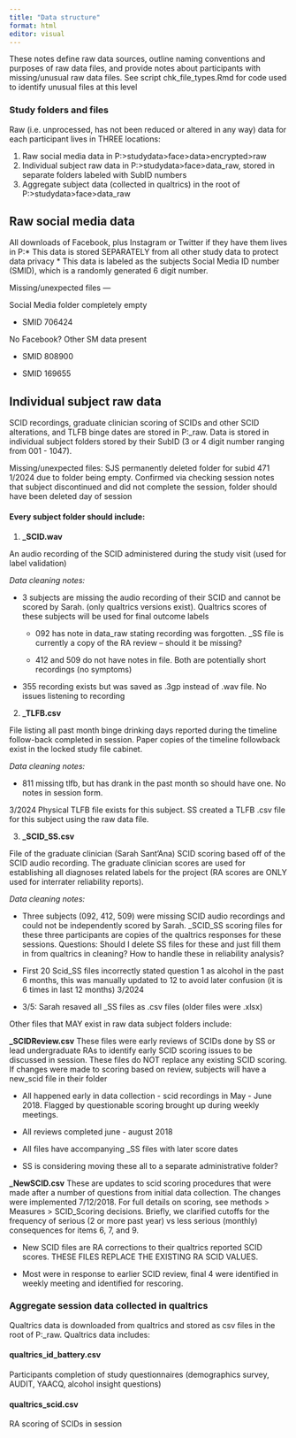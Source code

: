 ```yaml
---
title: "Data structure"
format: html
editor: visual
---
```


These notes define raw data sources, outline naming conventions and purposes of raw data files, and provide notes about participants with missing/unusual raw data files. See script chk_file_types.Rmd for code used to identify unusual files at this level

### Study folders and files

Raw (i.e. unprocessed, has not been reduced or altered in any way) data for each participant lives in THREE locations:

1.  Raw social media data in P:\>studydata\>face\>data\>encrypted\>raw
2.  Individual subject raw data in P:\>studydata\>face\>data_raw, stored in separate folders labeled with SubID numbers
3.  Aggregate subject data (collected in qualtrics) in the root of P:\>studydata\>face\>data_raw

## Raw social media data

All downloads of Facebook, plus Instagram or Twitter if they have them lives in P:\studydata\face\data\encrypted\raw \* This data is stored SEPARATELY from all other study data to protect data privacy \* This data is labeled as the subjects Social Media ID number (SMID), which is a randomly generated 6 digit number.

Missing/unexpected files —

Social Media folder completely empty

-   SMID 706424

No Facebook? Other SM data present

-   SMID 808900

-   SMID 169655

## Individual subject raw data

SCID recordings, graduate clinician scoring of SCIDs and other SCID alterations, and TLFB binge dates are stored in P:\studydata\face\data\_raw. Data is stored in individual subject folders stored by their SubID (3 or 4 digit number ranging from 001 - 1047).

Missing/unexpected files: SJS permanently deleted folder for subid 471 1/2024 due to folder being empty. Confirmed via checking session notes that subject discontinued and did not complete the session, folder should have been deleted day of session

#### Every subject folder should include:

1.  **\_SCID.wav**

An audio recording of the SCID administered during the study visit (used for label validation)

*Data cleaning notes:*

-   3 subjects are missing the audio recording of their SCID and cannot be scored by Sarah. (only qualtrics versions exist). Qualtrics scores of these subjects will be used for final outcome labels

    -   092 has note in data_raw stating recording was forgotten. \_SS file is currently a copy of the RA review -- should it be missing?

    -   412 and 509 do not have notes in file. Both are potentially short recordings (no symptoms)

<!-- -->

-   355 recording exists but was saved as .3gp instead of .wav file. No issues listening to recording

2.  **\_TLFB.csv**

File listing all past month binge drinking days reported during the timeline follow-back completed in session. Paper copies of the timeline followback exist in the locked study file cabinet.

*Data cleaning notes:*

-   811 missing tlfb, but has drank in the past month so should have one. No notes in session form.

3/2024 Physical TLFB file exists for this subject. SS created a TLFB .csv file for this subject using the raw data file.

3.  **\_SCID_SS.csv**

File of the graduate clinician (Sarah Sant'Ana) SCID scoring based off of the SCID audio recording. The graduate clinician scores are used for establishing all diagnoses related labels for the project (RA scores are ONLY used for interrater reliability reports).

*Data cleaning notes:*

-   Three subjects (092, 412, 509) were missing SCID audio recordings and could not be independently scored by Sarah. \_SCID_SS scoring files for these three participants are copies of the qualtrics responses for these sessions. Questions: Should I delete SS files for these and just fill them in from qualtrics in cleaning? How to handle these in reliability analysis?

-   First 20 Scid_SS files incorrectly stated question 1 as alcohol in the past 6 months, this was manually updated to 12 to avoid later confusion (it is 6 times in last 12 months) 3/2024

-   3/5: Sarah resaved all \_SS files as .csv files (older files were .xlsx)

Other files that MAY exist in raw data subject folders include:

**\_SCIDReview.csv** These files were early reviews of SCIDs done by SS or lead undergraduate RAs to identify early SCID scoring issues to be discussed in session. These files do NOT replace any existing SCID scoring. If changes were made to scoring based on review, subjects will have a new_scid file in their folder

-   All happened early in data collection - scid recordings in May - June 2018. Flagged by questionable scoring brought up during weekly meetings.

-   All reviews completed june - august 2018

-   All files have accompanying \_SS files with later score dates

-   SS is considering moving these all to a separate administrative folder?

**\_NewSCID.csv** These are updates to scid scoring procedures that were made after a number of questions from initial data collection. The changes were implemented 7/12/2018. For full details on scoring, see methods \> Measures \> SCID_Scoring decisions. Briefly, we clarified cutoffs for the frequency of serious (2 or more past year) vs less serious (monthly) consequences for items 6, 7, and 9.

-   New SCID files are RA corrections to their qualtrics reported SCID scores. THESE FILES REPLACE THE EXISTING RA SCID VALUES.

-   Most were in response to earlier SCID review, final 4 were identified in weekly meeting and identified for rescoring.

### Aggregate session data collected in qualtrics

Qualtrics data is downloaded from qualtrics and stored as csv files in the root of P:\studydata\face\data\_raw. Qualtrics data includes:

#### qualtrics_id_battery.csv

Participants completion of study questionnaires (demographics survey, AUDIT, YAACQ, alcohol insight questions)

#### qualtrics_scid.csv

RA scoring of SCIDs in session
